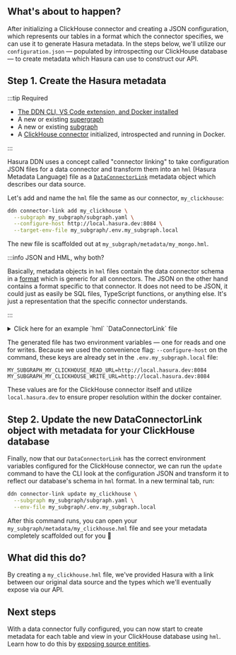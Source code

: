 ## What's about to happen?

After initializing a ClickHouse connector and creating a JSON configuration, which represents our tables in a format
which the connector specifies, we can use it to generate Hasura metadata. In the steps below, we'll utilize our
`configuration.json` — populated by introspecting our ClickHouse database — to create metadata which Hasura can use to
construct our API.

## Step 1. Create the Hasura metadata

:::tip Required

- [The DDN CLI, VS Code extension, and Docker installed](/getting-started/build/00-prerequisites.mdx)
- A new or existing [supergraph](/getting-started/build/01-init-supergraph.mdx)
- A new or existing [subgraph](/getting-started/build/02-init-subgraph.mdx)
- A [ClickHouse connector](/getting-started/build/03-connect-to-data/01-connect-a-source.mdx) initialized, introspected
  and running in Docker.

:::

Hasura DDN uses a concept called "connector linking" to take configuration JSON files for a data connector and transform
them into an `hml` (Hasura Metadata Language) file as a
[`DataConnectorLink`](/supergraph-modeling/data-connector-links/) metadata object which describes our data source.

Let's add and name the `hml` file the same as our connector, `my_clickhouse`:

```bash title="Run the following from the root of your project:"
ddn connector-link add my_clickhouse \
  --subgraph my_subgraph/subgraph.yaml \
  --configure-host http://local.hasura.dev:8084 \
  --target-env-file my_subgraph/.env.my_subgraph.local
```

The new file is scaffolded out at `my_subgraph/metadata/my_mongo.hml`.

:::info JSON and HML, why both?

Basically, metadata objects in `hml` files contain the data connector schema in a
[format](https://github.com/hasura/ndc-spec) which is generic for all connectors. The JSON on the other hand contains a
format specific to that connector. It does not need to be JSON, it could just as easily be SQL files, TypeScript
functions, or anything else. It's just a representation that the specific connector understands.

:::

<details>
  <summary>Click here for an example `hml` `DataConnectorLink` file</summary>

```yaml title="my_clickhouse.hml"
kind: DataConnectorLink
version: v1
definition:
name: my_clickhouse
url:
  readWriteUrls:
    read:
      valueFromEnv: MY_SUBGRAPH_MY_CLICKHOUSE_READ_URL
    write:
      valueFromEnv: MY_SUBGRAPH_MY_CLICKHOUSE_WRITE_URL
schema:
  version: v0.1
  schema:
    scalar_types: {}
    object_types: {}
    collections: []
    functions: []
    procedures: []
  capabilities:
    version: ""
    capabilities:
      query: {}
      mutation: {}
```

</details>

The generated file has two environment variables — one for reads and one for writes. Because we used the convenience
flag: `--configure-host` on the command, these keys are already set in the `.env.my_subgraph.local` file:

```env title="my_subgraph/.env.my_subgraph.local"
MY_SUBGRAPH_MY_CLICKHOUSE_READ_URL=http://local.hasura.dev:8084
MY_SUBGRAPH_MY_CLICKHOUSE_WRITE_URL=http://local.hasura.dev:8084
```

These values are for the ClickHouse connector itself and utilize `local.hasura.dev` to ensure proper resolution within
the docker container.

## Step 2. Update the new DataConnectorLink object with metadata for your ClickHouse database

Finally, now that our `DataConnectorLink` has the correct environment variables configured for the ClickHouse connector,
we can run the `update` command to have the CLI look at the configuration JSON and transform it to reflect our
database's schema in `hml` format. In a new terminal tab, run:

```bash title="From the root of your project, run:"
ddn connector-link update my_clickhouse \
  --subgraph my_subgraph/subgraph.yaml \
  --env-file my_subgraph/.env.my_subgraph.local
```

After this command runs, you can open your `my_subgraph/metadata/my_clickhouse.hml` file and see your metadata
completely scaffolded out for you 🎉

## What did this do?

By creating a `my_clickhouse.hml` file, we've provided Hasura with a link between our original data source and the types
which we'll eventually expose via our API.

## Next steps

With a data connector fully configured, you can now start to create metadata for each table and view in your ClickHouse
database using `hml`. Learn how to do this by
[exposing source entities](/getting-started/build/03-connect-to-data/03-add-source-entities.mdx).
